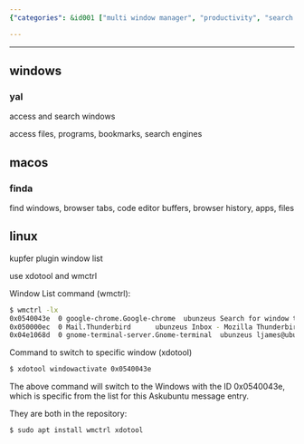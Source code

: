 ```yaml
---
{"categories": &id001 ["multi window manager", "productivity", "search window by name", "window manager"], "category": "Window Management", "date": "2022-07-27 02:12:56", "description": "This article provides detailed instructions on how to search and switch between windows using tools like xdotool and wmctrl for various operating systems such as Windows, macOS, and Linux. It covers the installation process via the apt package manager, making it easy for users to follow along and enhance their window management experience.", "tags": *id001, "title": "Search and switch to window by title"}

---
```


------

## windows

### yal

access and search windows

access files, programs, bookmarks, search engines

## macos

### finda

find windows, browser tabs, code editor buffers, browser history, apps, files

## linux

kupfer plugin window list

use xdotool and wmctrl

Window List command (wmctrl):
```bash
$ wmctrl -lx
0x0540043e  0 google-chrome.Google-chrome  ubunzeus Search for window title? - Ask Ubuntu - Google Chrome
0x050000ec  0 Mail.Thunderbird      ubunzeus Inbox - Mozilla Thunderbird
0x04e1068d  0 gnome-terminal-server.Gnome-terminal  ubunzeus ljames@ubunzeus: ~

```

Command to switch to specific window (xdotool)
```bash
$ xdotool windowactivate 0x0540043e

```

The above command will switch to the Windows with the ID 0x0540043e, which is specific from the list for this Askubuntu message entry.

They are both in the repository:
```bash
$ sudo apt install wmctrl xdotool

```

